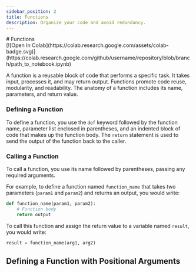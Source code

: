 ```yaml
---
sidebar_position: 2
title: Functions
description: Organize your code and avoid redundancy.
---
```


<div class="badges-container">
  # Functions
  <div class="badge">
    [![Open In
    Colab](https://colab.research.google.com/assets/colab-badge.svg)](https://colab.research.google.com/github/username/repository/blob/branch/path_to_notebook.ipynb)
  </div>
</div>

A function is a reusable block of code that performs a specific task. It takes input, processes it, and may return output. Functions promote code reuse, modularity, and readability. The anatomy of a function includes its name, parameters, and return value.

### Defining a Function

To define a function, you use the `def` keyword followed by the function name, parameter list enclosed in parentheses, and an indented block of code that makes up the function body. The `return` statement is used to send the output of the function back to the caller. 

### Calling a Function

To call a function, you use its name followed by parentheses, passing any required arguments.

For example, to define a function named `function_name` that takes two parameters (`param1` and `param2`) and returns an output, you would write:

```py
def function_name(param1, param2):
    # Function body
    return output
```

To call this function and assign the return value to a variable named `result`, you would write:

```py
result = function_name(arg1, arg2)
```

## Defining a Function with Positional Arguments